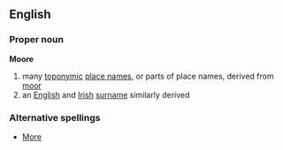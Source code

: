 ==English==
===Proper noun===
{{wikipedia}}
'''Moore'''
# many [[toponymic]] [[place name]]s, or parts of place names, derived from [[moor]]
# an [[English]] and [[Irish]] [[surname]] similarly derived

===Alternative spellings===
*[[More]]